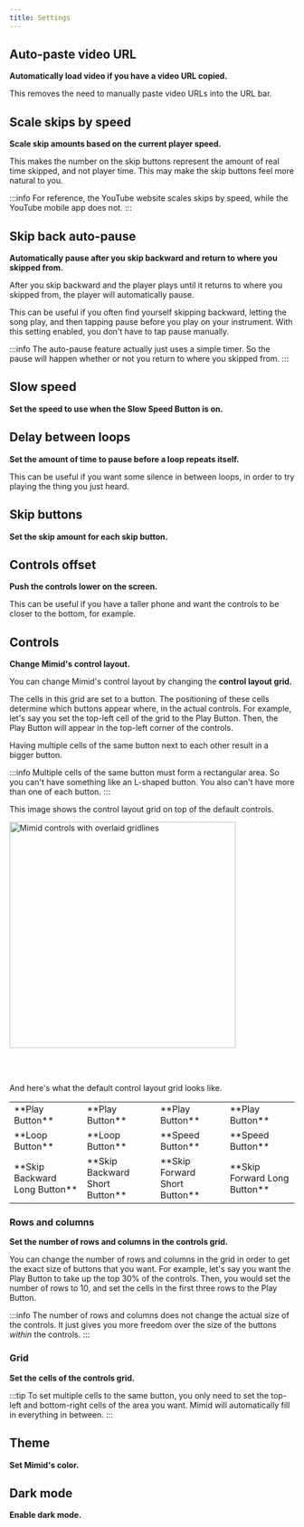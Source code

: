 ```yaml
---
title: Settings
---
```



## Auto-paste video URL

**Automatically load video if you have a video URL copied.**

This removes the need to manually paste video URLs into the URL bar.

## Scale skips by speed

**Scale skip amounts based on the current player speed.**

This makes the number on the skip buttons represent the amount of real time skipped, and not player time.
This may make the skip buttons feel more natural to you.

:::info
For reference, the YouTube website scales skips by speed, while the YouTube mobile app does not.
:::

## Skip back auto-pause

**Automatically pause after you skip backward and return to where you skipped from.**

After you skip backward and the player plays until it returns to where you skipped from, the player will automatically pause.

This can be useful if you often find yourself skipping backward, letting the song play,
and then tapping pause before you play on your instrument.
With this setting enabled, you don't have to tap pause manually.

:::info
The auto-pause feature actually just uses a simple timer.
So the pause will happen whether or not you return to where you skipped from.
:::

## Slow speed

**Set the speed to use when the Slow Speed Button is on.**

## Delay between loops

**Set the amount of time to pause before a loop repeats itself.**

This can be useful if you want some silence in between loops,
in order to try playing the thing you just heard.

## Skip buttons

**Set the skip amount for each skip button.**

## Controls offset

**Push the controls lower on the screen.**

This can be useful if you have a taller phone and want the controls to be closer to the bottom, for example.

## Controls

**Change Mimid's control layout.**

You can change Mimid's control layout by changing the **control layout grid.**

The cells in this grid are set to a button.
The positioning of these cells determine which buttons appear where, in the actual controls.
For example, let's say you set the top-left cell of the grid to the Play Button.
Then, the Play Button will appear in the top-left corner of the controls.

Having multiple cells of the same button next to each other result in a bigger button.

:::info
Multiple cells of the same button must form a rectangular area.
So you can't have something like an L-shaped button.
You also can't have more than one of each button.
:::

This image shows the control layout grid on top of the default controls.

<img
  src={ControlsWithGridlines}
  width="400px"
  alt="Mimid controls with overlaid gridlines"
/>

<br />
<br />

And here's what the default control layout grid looks like.

<table>
  <tbody>
    <tr>
      <td style={{ textAlign: "center" }}>**Play Button**</td>
      <td style={{ textAlign: "center" }}>**Play Button**</td>
      <td style={{ textAlign: "center" }}>**Play Button**</td>
      <td style={{ textAlign: "center" }}>**Play Button**</td>
    </tr>
    <tr>
      <td style={{ textAlign: "center" }}>**Loop Button**</td>
      <td style={{ textAlign: "center" }}>**Loop Button**</td>
      <td style={{ textAlign: "center" }}>**Speed Button**</td>
      <td style={{ textAlign: "center" }}>**Speed Button**</td>
    </tr>
    <tr>
      <td style={{ textAlign: "center" }}>**Skip Backward Long Button**</td>
      <td style={{ textAlign: "center" }}>**Skip Backward Short Button**</td>
      <td style={{ textAlign: "center" }}>**Skip Forward Short Button**</td>
      <td style={{ textAlign: "center" }}>**Skip Forward Long Button**</td>
    </tr>
  </tbody>
</table>

### Rows and columns

**Set the number of rows and columns in the controls grid.**

You can change the number of rows and columns in the grid in order to get the exact size of buttons that you want.
For example, let's say you want the Play Button to take up the top 30% of the controls.
Then, you would set the number of rows to 10, and set the cells in the first three rows to the Play Button.

:::info
The number of rows and columns does not change the actual size of the controls.
It just gives you more freedom over the size of the buttons _within_ the controls.
:::

### Grid

**Set the cells of the controls grid.**

:::tip
To set multiple cells to the same button,
you only need to set the top-left and bottom-right cells of the area you want.
Mimid will automatically fill in everything in between.
:::

## Theme

**Set Mimid's color.**

## Dark mode

**Enable dark mode.**
